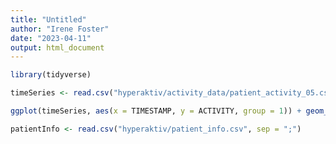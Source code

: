 ```yaml
---
title: "Untitled"
author: "Irene Foster"
date: "2023-04-11"
output: html_document
---
```


```r
library(tidyverse)
```

```r
timeSeries <- read.csv("hyperaktiv/activity_data/patient_activity_05.csv", sep = ";")
```

```r
ggplot(timeSeries, aes(x = TIMESTAMP, y = ACTIVITY, group = 1)) + geom_point() + geom_line()
```

```r
patientInfo <- read.csv("hyperaktiv/patient_info.csv", sep = ";")
```

